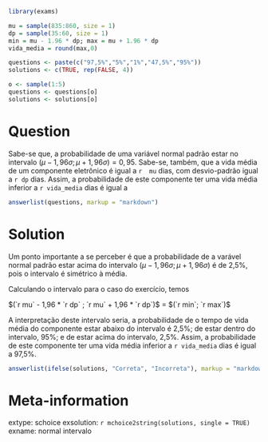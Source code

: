 ```r
library(exams)
```


```r
mu = sample(835:860, size = 1)
dp = sample(35:60, size = 1)
min = mu - 1.96 * dp; max = mu + 1.96 * dp
vida_media = round(max,0)

questions <- paste(c("97,5%","5%","1%","47,5%","95%"))
solutions <- c(TRUE, rep(FALSE, 4))

o <- sample(1:5)
questions <- questions[o]
solutions <- solutions[o]

```


Question
========

Sabe-se que, a probabilidade de uma variável normal padrão estar no intervalo $(\mu - 1,96\sigma; \mu+1,96\sigma) = 0,95$. Sabe-se, também, que a vida média de um componente eletrônico é igual a `r  mu` dias, com desvio-padrão igual a `r dp` dias. Assim, a probabilidade de este componente ter uma vida média inferior a  `r vida_media` dias é igual a

```r
answerlist(questions, markup = "markdown")
```

Solution
========

Um ponto importante a se perceber é que a probabilidade de a varável normal padrão estar acima do intervalo $(\mu - 1,96\sigma; \mu+1,96\sigma)$ é de 2,5%, pois o intervalo é simétrico à média.

Calculando o intervalo para o caso do exercício, temos

$(`r mu` - 1,96 * `r dp` ; `r mu` + 1,96 * `r dp`)$
= $(`r min`; `r max`)$

A interpretação deste intervalo seria, a probabilidade de o tempo de vida média do componente estar abaixo do intervalo é 2,5%; de estar dentro do intervalo, 95%; e de estar acima do intervalo, 2,5%. Assim, a probabilidade de este componente ter uma vida média inferior a  `r vida_media` dias é igual a 97,5%.


```r
answerlist(ifelse(solutions, "Correta", "Incorreta"), markup = "markdown")
```

Meta-information
================
extype: schoice
exsolution: `r mchoice2string(solutions, single = TRUE)`
exname: normal intervalo